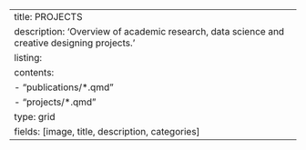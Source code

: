---
title: PROJECTS
description: 'Overview of academic research, data science and creative designing projects.'
listing: 
  contents: 
    - "publications/*.qmd"
    - "projects/*.qmd"
  type: grid
  fields: [image, title, description, categories]
---